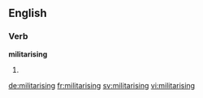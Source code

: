 ==English==

===Verb===
'''militarising'''

# {{present participle of|militarise}}

[[de:militarising]]
[[fr:militarising]]
[[sv:militarising]]
[[vi:militarising]]